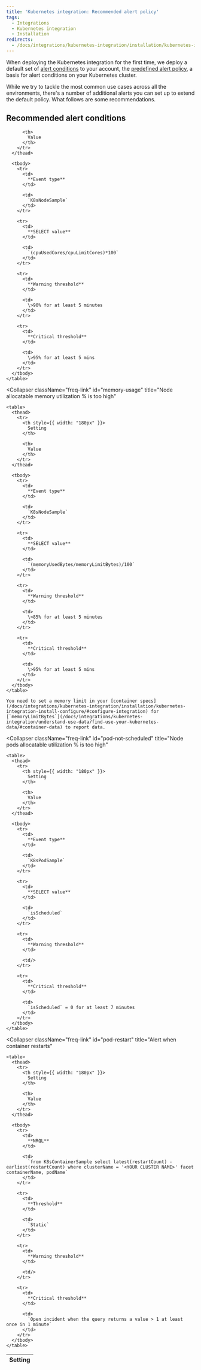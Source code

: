 ```yaml
---
title: 'Kubernetes integration: Recommended alert policy'
tags:
  - Integrations
  - Kubernetes integration
  - Installation
redirects:
  - /docs/integrations/kubernetes-integration/installation/kubernetes-integration-recommended-alert-policy
---
```


When deploying the Kubernetes integration for the first time, we deploy a default set of [alert conditions](/docs/alerts/new-relic-alerts/defining-conditions/define-alert-conditions) to your account, the [predefined alert policy](/docs/integrations/kubernetes-integration/kubernetes-events/kubernetes-integration-predefined-alert-policy), a basis for alert conditions on your Kubernetes cluster.

While we try to tackle the most common use cases across all the environments, there's a number of additional alerts you can set up to extend the default policy. What follows are some recommendations.

## Recommended alert conditions

<CollapserGroup>
  <Collapser
    className="freq-link"
    id="cpu-usage"
    title="Node allocatable CPU utilization % is too high"
  >
    <table>
      <thead>
        <tr>
          <th style={{ width: "180px" }}>
            Setting
          </th>

          <th>
            Value
          </th>
        </tr>
      </thead>

      <tbody>
        <tr>
          <td>
            **Event type**
          </td>

          <td>
            `K8sNodeSample`
          </td>
        </tr>

        <tr>
          <td>
            **SELECT value**
          </td>

          <td>
            `(cpuUsedCores/cpuLimitCores)*100`
          </td>
        </tr>

        <tr>
          <td>
            **Warning threshold**
          </td>

          <td>
            \>90% for at least 5 minutes
          </td>
        </tr>

        <tr>
          <td>
            **Critical threshold**
          </td>

          <td>
            \>95% for at least 5 mins
          </td>
        </tr>
      </tbody>
    </table>
  </Collapser>

  <Collapser
    className="freq-link"
    id="memory-usage"
    title="Node allocatable memory utilization % is too high"
  >
    <table>
      <thead>
        <tr>
          <th style={{ width: "180px" }}>
            Setting
          </th>

          <th>
            Value
          </th>
        </tr>
      </thead>

      <tbody>
        <tr>
          <td>
            **Event type**
          </td>

          <td>
            `K8sNodeSample`
          </td>
        </tr>

        <tr>
          <td>
            **SELECT value**
          </td>

          <td>
            `(memoryUsedBytes/memoryLimitBytes)/100`
          </td>
        </tr>

        <tr>
          <td>
            **Warning threshold**
          </td>

          <td>
            \>85% for at least 5 minutes
          </td>
        </tr>

        <tr>
          <td>
            **Critical threshold**
          </td>

          <td>
            \>95% for at least 5 mins
          </td>
        </tr>
      </tbody>
    </table>

    You need to set a memory limit in your [container specs](/docs/integrations/kubernetes-integration/installation/kubernetes-integration-install-configure/#configure-integration) for [`memoryLimitBytes`](/docs/integrations/kubernetes-integration/understand-use-data/find-use-your-kubernetes-data/#container-data) to report data.
  </Collapser>

  <Collapser
    className="freq-link"
    id="pod-not-scheduled"
    title="Node pods allocatable utilization % is too high"
  >
    <table>
      <thead>
        <tr>
          <th style={{ width: "180px" }}>
            Setting
          </th>

          <th>
            Value
          </th>
        </tr>
      </thead>

      <tbody>
        <tr>
          <td>
            **Event type**
          </td>

          <td>
            `K8sPodSample`
          </td>
        </tr>

        <tr>
          <td>
            **SELECT value**
          </td>

          <td>
            `isScheduled`
          </td>
        </tr>

        <tr>
          <td>
            **Warning threshold**
          </td>

          <td/>
        </tr>

        <tr>
          <td>
            **Critical threshold**
          </td>

          <td>
            `isScheduled` = 0 for at least 7 minutes
          </td>
        </tr>
      </tbody>
    </table>
  </Collapser>
  
  <Collapser
    className="freq-link"
    id="pod-restart"
    title="Alert when container restarts"
  >
    <table>
      <thead>
        <tr>
          <th style={{ width: "180px" }}>
            Setting
          </th>

          <th>
            Value
          </th>
        </tr>
      </thead>

      <tbody>
        <tr>
          <td>
            **NRQL**
          </td>

          <td>
            `from K8sContainerSample select latest(restartCount) - earliest(restartCount) where clusterName = '<YOUR CLUSTER NAME>' facet containerName, podName`
          </td>
        </tr>

        <tr>
          <td>
            **Threshold**
          </td>

          <td>
            `Static`
          </td>
        </tr>

        <tr>
          <td>
            **Warning threshold**
          </td>

          <td/>
        </tr>

        <tr>
          <td>
            **Critical threshold**
          </td>

          <td>
            `Open incident when the query returns a value > 1 at least once in 1 minute`
          </td>
        </tr>
      </tbody>
    </table>
  </Collapser>
</CollapserGroup>
